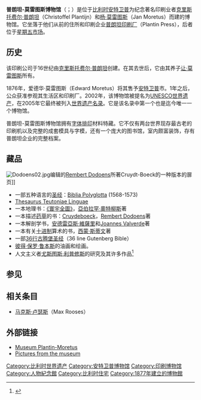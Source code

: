 {{世界文化遗产概要表
| site_img = Image:Museum_Plantin-Moretus_13.jpg
| site_img_capt = 普朗坦-莫雷图斯博物馆的图书馆
| site_img_width = 350px
| zh_name = 普朗坦-莫雷图斯住宅-工坊-博物馆综合体
| en_name = Plantin-Moretus House-Workshops-Museum Complex
| fr_name = Complexe Maison-Ateliers-Musée Plantin-Moretus
| country = {{BEL}}
| Region = 欧洲和北美地区
| criterion_c = (ii)(iii)(iv)(vi)
| rg_year = 2005
| ex_rg_year = 
| remarks = 
| org_url = http://whc.unesco.org/en/list/1185 1185
| map_img = image:AntwerpenLocatie.png
| map_img_width = 275px
}}


'''普朗坦-莫雷图斯博物馆'''（{{lang-fr|Musée Plantin-Moretus}}；{{lang-nl|Plantin-Moretusmuseum}}）是位于[[比利时|比利时]][[安特卫普|安特卫普]]为纪念著名印刷业者[[克里斯托费尔·普朗坦|克里斯托费尔·普朗坦]]（Christoffel Plantijn）和[[杨·莫雷图斯|杨·莫雷图斯]]（Jan Moretus）而建的博物馆。它坐落于他们从前的住所和印刷企业[[普朗坦印刷厂|普朗坦印刷厂]]（Plantin Press），后者位于[[星期五市场|星期五市场]]。

== 历史 ==
该印刷公司于16世纪由[[克里斯托费尔·普朗坦|克里斯托费尔·普朗坦]]创建。在其去世后，它由其养子[[让·莫雷图斯|让·莫雷图斯]]所有。

1876年，爱德华·莫雷图斯（Edward Moretus）将其售予[[安特卫普|安特卫普]]市。1年之后，公众获准参观其生活区和印刷厂。2002年，该博物馆被提名为[[UNESCO|UNESCO]][[世界遗产|世界遗产]]，在2005年它最终被列入[[世界遗产名录|世界遗产名录]]。它是该名录中第一个也是迄今唯一一个博物馆。

普朗坦-莫雷图斯博物馆拥有[[字体排印学|字体排印]]材料特藏。它不仅有两台世界现存最古老的印刷机以及完整的成套模具与字模，还有一个庞大的图书馆，室内颇富装饰，存有普朗坦企业的完整档案。

== 藏品 ==

[[File:Dodoens02.jpg|thumb]]编辑的[[Rembert_Dodoens|Rembert Dodoens]]所著Cruydt-Boeck的一种版本的扉页]]
<!--
以下图书依其原语言列明标题和著者。
-->

* 一部五种语言的[[圣经|圣经]]：[[Biblia_Polyglotta|Biblia Polyglotta]] (1568-1573)
* [[Thesaurus_Teutoniae_Linguae|Thesaurus Teutoniae Linguae]]
* 一本地理书：[[Theatrum_Orbis_Terrarum|《寰宇全圖》]]，[[亞伯拉罕·奧特柳斯|亞伯拉罕·奧特柳斯]]著
* 一本描述[[药草|药草]]的书：[[Cruydeboeck|Cruydeboeck]]，[[Rembert_Dodoens|Rembert Dodoens]]著
* 一本解剖学书，[[安德雷亚斯·维萨里|安德雷亞斯·維薩里]]和[[Joannes_Valverde|Joannes Valverde]]著
* 一本有关[[十进制|十进制]]算术的书，[[Simon_Stevin|西蒙·斯蒂文]]著
* 一部[[36行古腾堡圣经|36行古腾堡圣经]]（36 line Gutenberg Bible）
* [[彼得·保罗·鲁本斯|彼得·保罗·鲁本斯]]的油画和绘画。
* 人文主义者[[尤斯图斯·利普修斯|尤斯图斯·利普修斯]]的研究及其许多作品<ref>{{cite web |url=http://www.trabel.com/antwerp-plantin.htm |title=The Plantin-Moretus Museum in Antwerp, Antwerpen |access-date=2009-07-20 |archive-date=2009-02-07 |archive-url=https://web.archive.org/web/20090207184404/http://www.trabel.com/antwerp-plantin.htm |dead-url=no }}</ref>

== 参见 ==
<references/>

== 相关条目 ==
* [[马克斯·卢瑟斯|马克斯·卢瑟斯]]（Max Rooses）

== 外部链接 ==
* [https://web.archive.org/web/20090526204248/http://museum.antwerpen.be/plantin_moretus/ Museum Plantin-Moretus]
* [http://www.flickr.com/photos/tags/plantinmoretus/ Pictures from the museum] {{Wayback|url=http://www.flickr.com/photos/tags/plantinmoretus/ |date=20100607013617 }}
{{Commonscat|Museum Plantin-Moretus}}

{{比利时世界遗产}}
{{coord|51|13|06|N|4|23|53|E|region:BE_type:landmark_source:dewiki|display=title}}

{{Authority control}}
[[Category:比利时世界遗产|Category:比利时世界遗产]]
[[Category:安特卫普博物馆|Category:安特卫普博物馆]]
[[Category:印刷博物馆|Category:印刷博物馆]]
[[Category:人物紀念館|Category:人物紀念館]]
[[Category:比利时住宅|Category:比利时住宅]]
[[Category:1877年建立的博物館|Category:1877年建立的博物館]]